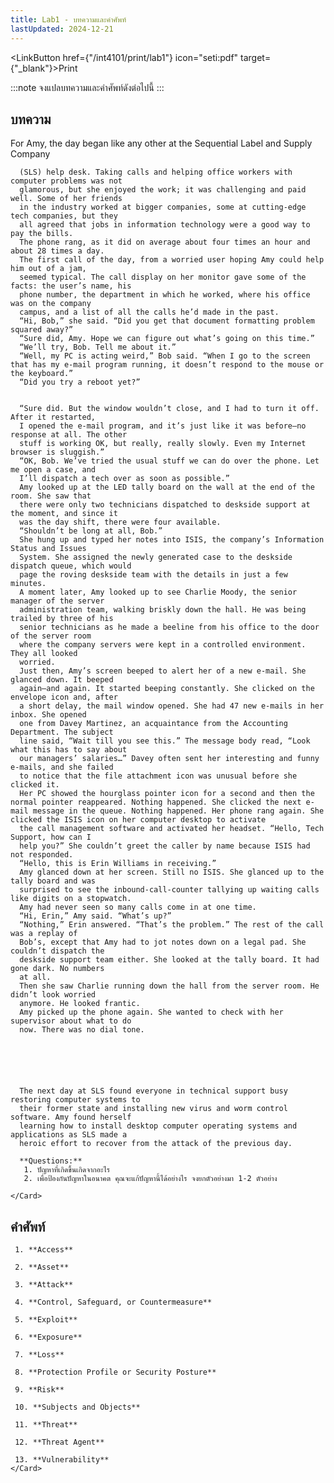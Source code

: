```yaml
---
title: Lab1 - บทความและคำศัพท์
lastUpdated: 2024-12-21
---
```


<LinkButton href={"/int4101/print/lab1"} icon="seti:pdf" target={"_blank"}>Print</LinkButton>

:::note
จงแปลบทความและคำศัพท์ดังต่อไปนี้
:::

## บทความ
<Tabs>
  <TabItem label="โจทย์">
    <Card title="บทความ 1">
      For Amy, the day began like any other at the Sequential Label and Supply Company

      (SLS) help desk. Taking calls and helping office workers with computer problems was not
      glamorous, but she enjoyed the work; it was challenging and paid well. Some of her friends
      in the industry worked at bigger companies, some at cutting-edge tech companies, but they
      all agreed that jobs in information technology were a good way to pay the bills.
      The phone rang, as it did on average about four times an hour and about 28 times a day.
      The first call of the day, from a worried user hoping Amy could help him out of a jam,
      seemed typical. The call display on her monitor gave some of the facts: the user’s name, his
      phone number, the department in which he worked, where his office was on the company
      campus, and a list of all the calls he’d made in the past.
      “Hi, Bob,” she said. “Did you get that document formatting problem squared away?”
      “Sure did, Amy. Hope we can figure out what’s going on this time.”
      “We’ll try, Bob. Tell me about it.”
      “Well, my PC is acting weird,” Bob said. “When I go to the screen that has my e-mail program running, it doesn’t respond to the mouse or the keyboard.”
      “Did you try a reboot yet?”


      “Sure did. But the window wouldn’t close, and I had to turn it off. After it restarted,
      I opened the e-mail program, and it’s just like it was before—no response at all. The other
      stuff is working OK, but really, really slowly. Even my Internet browser is sluggish.”
      “OK, Bob. We’ve tried the usual stuff we can do over the phone. Let me open a case, and
      I’ll dispatch a tech over as soon as possible.”
      Amy looked up at the LED tally board on the wall at the end of the room. She saw that
      there were only two technicians dispatched to deskside support at the moment, and since it
      was the day shift, there were four available.
      “Shouldn’t be long at all, Bob.”
      She hung up and typed her notes into ISIS, the company’s Information Status and Issues
      System. She assigned the newly generated case to the deskside dispatch queue, which would
      page the roving deskside team with the details in just a few minutes.
      A moment later, Amy looked up to see Charlie Moody, the senior manager of the server
      administration team, walking briskly down the hall. He was being trailed by three of his
      senior technicians as he made a beeline from his office to the door of the server room
      where the company servers were kept in a controlled environment. They all looked
      worried.
      Just then, Amy’s screen beeped to alert her of a new e-mail. She glanced down. It beeped
      again—and again. It started beeping constantly. She clicked on the envelope icon and, after
      a short delay, the mail window opened. She had 47 new e-mails in her inbox. She opened
      one from Davey Martinez, an acquaintance from the Accounting Department. The subject
      line said, “Wait till you see this.” The message body read, “Look what this has to say about
      our managers’ salaries…” Davey often sent her interesting and funny e-mails, and she failed
      to notice that the file attachment icon was unusual before she clicked it.
      Her PC showed the hourglass pointer icon for a second and then the normal pointer reappeared. Nothing happened. She clicked the next e-mail message in the queue. Nothing happened. Her phone rang again. She clicked the ISIS icon on her computer desktop to activate
      the call management software and activated her headset. “Hello, Tech Support, how can I
      help you?” She couldn’t greet the caller by name because ISIS had not responded.
      “Hello, this is Erin Williams in receiving.”
      Amy glanced down at her screen. Still no ISIS. She glanced up to the tally board and was
      surprised to see the inbound-call-counter tallying up waiting calls like digits on a stopwatch.
      Amy had never seen so many calls come in at one time.
      “Hi, Erin,” Amy said. “What’s up?”
      “Nothing,” Erin answered. “That’s the problem.” The rest of the call was a replay of
      Bob’s, except that Amy had to jot notes down on a legal pad. She couldn’t dispatch the
      deskside support team either. She looked at the tally board. It had gone dark. No numbers
      at all.
      Then she saw Charlie running down the hall from the server room. He didn’t look worried
      anymore. He looked frantic.
      Amy picked up the phone again. She wanted to check with her supervisor about what to do
      now. There was no dial tone.






      The next day at SLS found everyone in technical support busy restoring computer systems to
      their former state and installing new virus and worm control software. Amy found herself
      learning how to install desktop computer operating systems and applications as SLS made a
      heroic effort to recover from the attack of the previous day.

      **Questions:**
       1. ปัญหาที่เกิดขึ้นเกิดจากอะไร
       2. เพื่อป้องกันปัญหาในอนาคต คุณจะแก้ปัญหานี้ได้อย่างไร จงยกตัวอย่างมา 1-2 ตัวอย่าง

    </Card>

  </TabItem>
</Tabs>

## คำศัพท์

<Tabs>
  <TabItem label="โจทย์">
    <Card title="คำศัพท์">
     
     1. **Access**

     2. **Asset**

     3. **Attack**
     
     4. **Control, Safeguard, or Countermeasure**

     5. **Exploit**

     6. **Exposure**

     7. **Loss**

     8. **Protection Profile or Security Posture**

     9. **Risk**
     
     10. **Subjects and Objects**

     11. **Threat**

     12. **Threat Agent**

     13. **Vulnerability**
    </Card>
  </TabItem>
</Tabs>